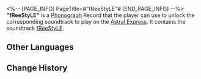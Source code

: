 <%-- [PAGE_INFO]
PageTitle=#"fReeStyLE"#
[END_PAGE_INFO] --%>
{{Item Infobox
|id          = 210003
|image       = Item fReeStyLE.png
|type        = Disk
|invCategory = Valuables
|rarity      = 3
|effect      = 
|description = A record that can be played on the Express' phonograph. It might be a chance acquisition or a gift from someone else. All sorts of memories surge up when the music plays &mdash; the smiles, encounters, touches, and the excitement of battle. Maybe that is why people still collect records even as society rapidly advances.<br />The current record contains the track "fReeStyLE."
}}
{{Description|''Life is like a play, and everyone lives by their ability to perform. Even the most honest person will have days when they need to improv.''}}
'''"fReeStyLE"''' is a [[Phonograph]] Record that the player can use to unlock the corresponding soundtrack to play on the [[Astral Express]]. It contains the soundtrack [[fReeStyLE]].

==Other Languages==
{{Other Languages
|en   = "fReeStyLE"
|zhs  = 《即兴演出》
|zht  = 〈即興演出〉
|ja   = 『フリースタイル』
|ko   = ≪프리스타일≫
|es   = Estilo libre
|fr   = « fReeStyLE »
|ru   = fReeStyLE
|th   = "fReeStyLE"
|vi   = "Phong Cách Tự Do"
|de   = „fReeStyLE“
|id   = "fReeStyLE"
|pt   = "fReeStyLE"
}}

==Change History==
{{Change History|1.0}}